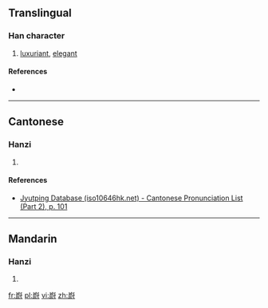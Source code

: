 ==Translingual==

===Han character===
{{Han char|rn=46|rad=山|as=11|sn=14|four=|canj=山尸火戈 (USFI)|ids=⿱[[山]][[尉]]}}

# [[luxuriant]], [[elegant]]

====References====
* {{Han ref|kx=0319.111|hdz=10795.130|uh=5D8E|ud=23950}}

----

==Cantonese==

===Hanzi===
{{yue-hanzi|jyut=[[wai3]]|y=wai3}}

# {{defn|lang=yue|sort=山11}}

====References====
* [http://www.iso10646hk.net/jp/document/download.jsp Jyutping Database (iso10646hk.net) - Cantonese Pronunciation List (Part 2), p. 101]

----

==Mandarin==

===Hanzi===
{{cmn-hanzi|pin=[[yù]] ([[yu4]])|wg=yü<sup>4</sup>}}

# {{defn|lang=cmn|sort=山11}}

[[fr:嶎]]
[[pl:嶎]]
[[vi:嶎]]
[[zh:嶎]]
